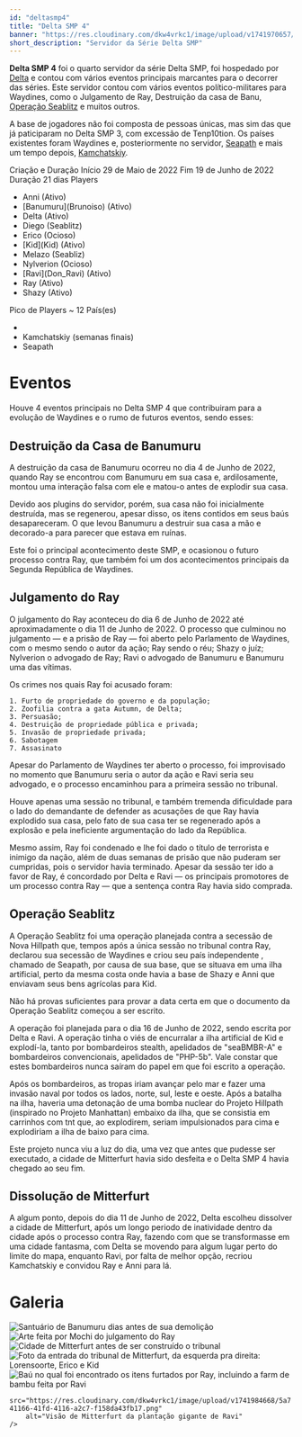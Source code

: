 ```yaml
---
id: "deltasmp4"
title: "Delta SMP 4"
banner: "https://res.cloudinary.com/dkw4vrkc1/image/upload/v1741970657/julgamentodoray2_t65rf5.png"
short_description: "Servidor da Série Delta SMP"
---
```


**Delta SMP 4** foi o quarto servidor da série Delta SMP, foi hospedado por [Delta](Cupertino_Kurt) 
e contou com vários eventos principais marcantes para o decorrer das séries. Este servidor contou 
com vários eventos político-militares para Waydines, como o Julgamento de Ray, Destruição da casa de
Banu, [Operação Seablitz](Operação_Seablitz) e muitos outros.

<Picture 
    image="https://res.cloudinary.com/dkw4vrkc1/image/upload/v1741971461/7ed8ae75de5e4895f5866ba4372503a8TYOMYivxsf5M3dTn-0_fbzfiy.png" 
    description="Primeira Página da Operação Seablitz"
/>

A base de jogadores não foi composta de pessoas únicas, mas sim das que já paticiparam no Delta SMP 
3, com excessão de Tenp10tion. Os países existentes foram Waydines e, posteriormente no servidor, 
[Seapath](Hillpath) e mais um tempo depois, [Kamchatskiy](Kamchatskiy).

<QuickFacts title="Delta SMP 4">
    <CountrySymbols 
        coatOfArms="https://res.cloudinary.com/dkw4vrkc1/image/upload/v1741976009/sentry_gws6wu.webp"
    />
    <tr>
        <td>Criação e Duração</td>
    </tr>
    <tr class="small">
        <td>Início</td>
        <td>29 de Maio de 2022</td>
    </tr>
    <tr class="small">
        <td>Fim</td>
        <td>19 de Junho de 2022</td>
    </tr>
    <tr class="small">
        <td>Duração</td>
        <td>21 dias</td>
    </tr>
    <tr>
        <td>Players</td>
        <td>
            <ul>
                <li>Anni (Ativo)</li>
                <li>[Banumuru](Brunoiso) (Ativo)</li>
                <li>Delta (Ativo)</li>
                <li>Diego (Seablitz)</li>
                <li>Erico (Ocioso)</li>
                <li>[Kid](Kid) (Ativo)</li>
                <li>Melazo (Seabliz)</li>
                <li>Nylverion (Ocioso)</li>
                <li>[Ravi](Don_Ravi) (Ativo)</li>
                <li>Ray (Ativo)</li>
                <li>Shazy (Ativo)</li>
            </ul>
        </td>
    </tr>
    <tr class="small">
        <td>Pico de Players</td>
        <td>~ 12</td>
    </tr>
    <tr>
        <td>País(es)</td>
        <td>
            <ul>
                <li>
                    <CountryCitation country="Waydines"/>
                </li>
                <li>
                    Kamchatskiy (semanas finais)
                </li>
                <li>
                    Seapath
                </li>
            </ul>
        </td>
    </tr>
</QuickFacts>

# Eventos
Houve 4 eventos principais no Delta SMP 4 que contribuiram para a evolução de Waydines e o rumo 
de futuros eventos, sendo esses:

## Destruição da Casa de Banumuru
A destruição da casa de Banumuru ocorreu no dia 4 de Junho de 2022, quando Ray se encontrou com 
Banumuru em sua casa e, ardilosamente, montou uma interação falsa com ele e matou-o antes de 
explodir sua casa.

Devido aos plugins do servidor, porém, sua casa não foi inicialmente destruída, mas se regenerou, 
apesar disso, os itens contidos em seus baús desapareceram. O que levou Banumuru a destruir sua casa
a mão e decorado-a para parecer que estava em ruínas.

Este foi o principal acontecimento deste SMP, e ocasionou o futuro processo contra Ray, que também 
foi um dos acontecimentos principais da Segunda República de Waydines.

## Julgamento do Ray
O julgamento do Ray aconteceu do dia 6 de Junho de 2022 até aproximadamente o dia 11 de Junho de 
2022. O processo que culminou no julgamento &mdash; e a prisão de Ray &mdash; foi aberto pelo 
Parlamento de Waydines, com o mesmo sendo o autor da ação; Ray sendo o réu; Shazy o juíz; Nylverion 
o advogado de Ray; Ravi o advogado de Banumuru e Banumuru uma das vítimas.

Os crimes nos quais Ray foi acusado foram:

```
1. Furto de propriedade do governo e da população; 
2. Zoofilia contra a gata Autumn, de Delta;
3. Persuasão;
4. Destruição de propriedade pública e privada;
5. Invasão de propriedade privada;
6. Sabotagem
7. Assasinato
```

Apesar do Parlamento de Waydines ter aberto o processo, foi improvisado no momento que Banumuru 
seria o autor da ação e Ravi seria seu advogado, e o processo encaminhou para a primeira sessão no 
tribunal.

<Picture 
    image="https://res.cloudinary.com/dkw4vrkc1/image/upload/v1741980562/Pietr%C3%A3o_-_Julgamento_do_Ray_pt.2_m_RcpQ-HOAY_-_1235x695_-_7m22s_grh9zj.png" 
    description="Primeira e Única Sessão no Tribunal de Waydines, no Momento do Julgamento."
/>

Houve apenas uma sessão no tribunal, e também tremenda dificuldade para o lado do demandante de 
defender as acusações de que Ray havia explodido sua casa, pelo fato de sua casa ter se regenerado 
após a explosão e pela ineficiente argumentação do lado da República.

Mesmo assim, Ray foi condenado e lhe foi dado o título de terrorista e inimigo da nação, além de 
duas semanas de prisão que não puderam ser cumpridas, pois o servidor havia terminado. Apesar da 
sessão ter ido a favor de Ray, é concordado por Delta e Ravi &mdash; os principais promotores de um 
processo contra Ray &mdash; que a sentença contra Ray havia sido comprada.

## Operação Seablitz
A Operação Seablitz foi uma operação planejada contra a secessão de Nova Hillpath que, tempos após a
única sessão no tribunal contra Ray, declarou sua secessão de Waydines e criou seu país independente
, chamado de Seapath, por causa de sua base, que se situava em uma ilha artificial, perto da mesma 
costa onde havia a base de Shazy e Anni que enviavam seus bens agrícolas para Kid.

Não há provas suficientes para provar a data certa em que o documento da Operação Seablitz começou a
ser escrito.

A operação foi planejada para o dia 16 de Junho de 2022, sendo escrita por Delta e Ravi. A operação 
tinha o viés de encurralar a ilha artificial de Kid e explodí-la, tanto por bombardeiros stealth, 
apelidados de "seaBMBR-A" e bombardeiros convencionais, apelidados de "PHP-5b". Vale constar que 
estes bombardeiros nunca saíram do papel em que foi escrito a operação.

Após os bombardeiros, as tropas iriam avançar pelo mar e fazer uma invasão naval por todos os lados,
norte, sul, leste e oeste. Após a batalha na ilha, haveria uma detonação de uma bomba nuclear do 
Projeto Hillpath (inspirado no Projeto Manhattan) embaixo da ilha, que se consistia em carrinhos com 
tnt que, ao explodirem, seriam impulsionados para cima e explodiriam a ilha de baixo para cima.

Este projeto nunca viu a luz do dia, uma vez que antes que pudesse ser executado, a cidade de 
Mitterfurt havia sido desfeita e o Delta SMP 4 havia chegado ao seu fim.

## Dissolução de Mitterfurt
A algum ponto, depois do dia 11 de Junho de 2022, Delta escolheu dissolver a cidade de Mitterfurt, 
após um longo periodo de inatividade dentro da cidade após o processo contra Ray, fazendo com que se
transformasse em uma cidade fantasma, com Delta se movendo para algum lugar perto do limite do mapa, 
enquanto Ravi, por falta de melhor opção, recriou Kamchatskiy e convidou Ray e Anni para
lá.

# Galeria
<div class="grid w-full">
    <img 
        src="https://res.cloudinary.com/dkw4vrkc1/image/upload/v1741984318/7e7a6c56-669e-4596-9aed-6af66fa112b6.png" 
        alt="Santuário de Banumuru dias antes de sua demolição"
    />
    <img 
        src="https://res.cloudinary.com/dkw4vrkc1/image/upload/v1741970657/julgamentodoray2_t65rf5.png" 
        alt="Arte feita por Mochi do julgamento do Ray"
    />
    <img 
        src="https://res.cloudinary.com/dkw4vrkc1/image/upload/v1741984455/983dcf90-a456-4483-929c-269fa481e60a.png" 
        alt="Cidade de Mitterfurt antes de ser construído o tribunal"
    />
    <img 
        src="https://res.cloudinary.com/dkw4vrkc1/image/upload/v1741984540/617dcbe3-c54a-49b4-999b-4e7c8f767eaa.png" 
        alt="Foto da entrada do tribunal de Mitterfurt, da esquerda pra direita: Lorensoorte, Erico e Kid"
    />
    <img 
        src="https://res.cloudinary.com/dkw4vrkc1/image/upload/v1741984588/50bc0d3b-f3f5-4beb-95c9-0a2cf3dfdbc2.png" 
        alt="Baú no qual foi encontrado os itens furtados por Ray, incluindo a farm de bambu feita por Ravi"
    />
    <img 

        src="https://res.cloudinary.com/dkw4vrkc1/image/upload/v1741984668/5a741166-41fd-4116-a2c7-f158da43fb17.png" 
        alt="Visão de Mitterfurt da plantação gigante de Ravi"
    />
</div>